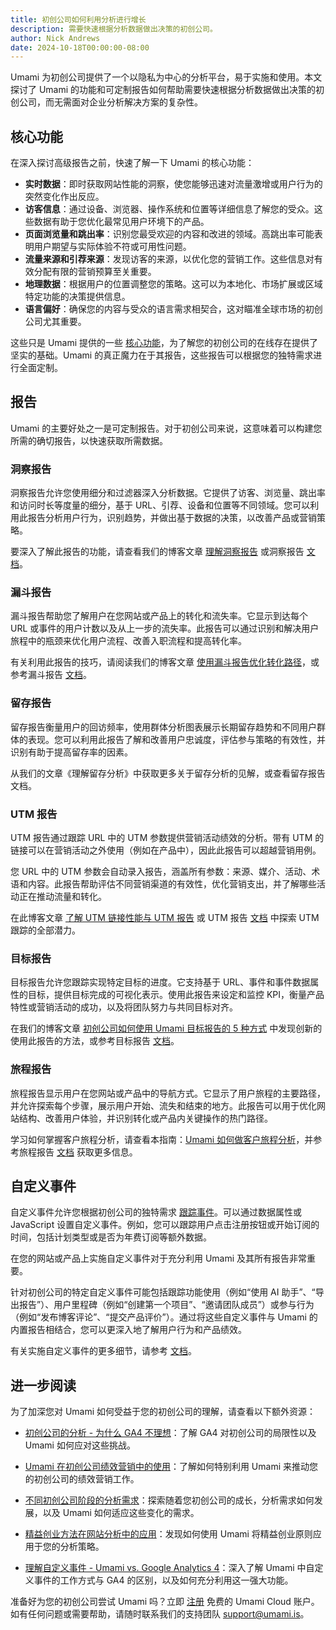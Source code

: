 ```yaml
---
title: 初创公司如何利用分析进行增长
description: 需要快速根据分析数据做出决策的初创公司。
author: Nick Andrews
date: 2024-10-18T00:00:00-08:00
---
```


Umami 为初创公司提供了一个以隐私为中心的分析平台，易于实施和使用。本文探讨了 Umami 的功能和可定制报告如何帮助需要快速根据分析数据做出决策的初创公司，而无需面对企业分析解决方案的复杂性。

## 核心功能

在深入探讨高级报告之前，快速了解一下 Umami 的核心功能：

- **实时数据**：即时获取网站性能的洞察，使您能够迅速对流量激增或用户行为的突然变化作出反应。
- **访客信息**：通过设备、浏览器、操作系统和位置等详细信息了解您的受众。这些数据有助于您优化最常见用户环境下的产品。
- **页面浏览量和跳出率**：识别您最受欢迎的内容和改进的领域。高跳出率可能表明用户期望与实际体验不符或可用性问题。
- **流量来源和引荐来源**：发现访客的来源，以优化您的营销工作。这些信息对有效分配有限的营销预算至关重要。
- **地理数据**：根据用户的位置调整您的策略。这可以为本地化、市场扩展或区域特定功能的决策提供信息。
- **语言偏好**：确保您的内容与受众的语言需求相契合，这对瞄准全球市场的初创公司尤其重要。

这些只是 Umami 提供的一些 [核心功能](https://umami.is/features)，为了解您的初创公司的在线存在提供了坚实的基础。Umami 的真正魔力在于其报告，这些报告可以根据您的独特需求进行全面定制。

## 报告

Umami 的主要好处之一是可定制报告。对于初创公司来说，这意味着可以构建您所需的确切报告，以快速获取所需数据。

### 洞察报告

洞察报告允许您使用细分和过滤器深入分析数据。它提供了访客、浏览量、跳出率和访问时长等度量的细分，基于 URL、引荐、设备和位置等不同领域。您可以利用此报告分析用户行为，识别趋势，并做出基于数据的决策，以改善产品或营销策略。

要深入了解此报告的功能，请查看我们的博客文章 [理解洞察报告](https://umami.is/blog/understanding-the-insights-report) 或洞察报告 [文档](https://umami.is/docs/reports/report-insights)。

### 漏斗报告

漏斗报告帮助您了解用户在您网站或产品上的转化和流失率。它显示到达每个 URL 或事件的用户计数以及从上一步的流失率。此报告可以通过识别和解决用户旅程中的瓶颈来优化用户流程、改善入职流程和提高转化率。

有关利用此报告的技巧，请阅读我们的博客文章 [使用漏斗报告优化转化路径](https://umami.is/blog/optimizing-conversion-paths-using-the-funnel-report)，或参考漏斗报告 [文档](https://umami.is/docs/reports/report-funnel)。

### 留存报告

留存报告衡量用户的回访频率，使用群体分析图表展示长期留存趋势和不同用户群体的表现。您可以利用此报告了解和改善用户忠诚度，评估参与策略的有效性，并识别有助于提高留存率的因素。

从我们的文章《理解留存分析》中获取更多关于留存分析的见解，或查看留存报告文档。

### UTM 报告

UTM 报告通过跟踪 URL 中的 UTM 参数提供营销活动绩效的分析。带有 UTM 的链接可以在营销活动之外使用（例如在产品中），因此此报告可以超越营销用例。

您 URL 中的 UTM 参数会自动录入报告，涵盖所有参数：来源、媒介、活动、术语和内容。此报告帮助评估不同营销渠道的有效性，优化营销支出，并了解哪些活动正在推动流量和转化。

在此博客文章 [了解 UTM 链接性能与 UTM 报告](https://umami.is/blog/understanding-utm-link-performance) 或 UTM 报告 [文档](https://umami.is/docs/reports/report-retention) 中探索 UTM 跟踪的全部潜力。

### 目标报告

目标报告允许您跟踪实现特定目标的进度。它支持基于 URL、事件和事件数据属性的目标，提供目标完成的可视化表示。使用此报告来设定和监控 KPI，衡量产品特性或营销活动的成功，以及将团队努力与共同目标对齐。

在我们的博客文章 [初创公司如何使用 Umami 目标报告的 5 种方式](https://umami.is/blog/5-ways-startups-can-use-the-goals-report) 中发现创新的使用此报告的方法，或参考目标报告 [文档](https://umami.is/docs/reports/report-goals)。

### 旅程报告

旅程报告显示用户在您网站或产品中的导航方式。它显示了用户旅程的主要路径，并允许探索每个步骤，展示用户开始、流失和结束的地方。此报告可以用于优化网站结构、改善用户体验，并识别转化或产品内关键操作的热门路径。

学习如何掌握客户旅程分析，请查看本指南：[Umami 如何做客户旅程分析](https://umami.is/blog/how-umami-does-customer-journey-analytics)，并参考旅程报告 [文档](https://umami.is/docs/reports/report-journey) 获取更多信息。

## 自定义事件

自定义事件允许您根据初创公司的独特需求 [跟踪事件](https://umami.is/docs/track-events)。可以通过数据属性或 JavaScript 设置自定义事件。例如，您可以跟踪用户点击注册按钮或开始订阅的时间，包括计划类型或是否为年费订阅等额外数据。

在您的网站或产品上实施自定义事件对于充分利用 Umami 及其所有报告非常重要。

针对初创公司的特定自定义事件可能包括跟踪功能使用（例如“使用 AI 助手”、“导出报告”）、用户里程碑（例如“创建第一个项目”、“邀请团队成员”）或参与行为（例如“发布博客评论”、“提交产品评价”）。通过将这些自定义事件与 Umami 的内置报告相结合，您可以更深入地了解用户行为和产品绩效。

有关实施自定义事件的更多细节，请参考 [文档](https://umami.is/docs/track-events)。

## 进一步阅读

为了加深您对 Umami 如何受益于您的初创公司的理解，请查看以下额外资源：

- [初创公司的分析 - 为什么 GA4 不理想](https://umami.is/blog/analytics-for-startups)：了解 GA4 对初创公司的局限性以及 Umami 如何应对这些挑战。

- [Umami 在初创公司绩效营销中的使用](https://umami.is/blog/umami-for-startup-performance-marketing)：了解如何特别利用 Umami 来推动您的初创公司的绩效营销工作。

- [不同初创公司阶段的分析需求](https://umami.is/blog/analytics-needs-at-different-startup-stages)：探索随着您初创公司的成长，分析需求如何发展，以及 Umami 如何适应这些变化的需求。

- [精益创业方法在网站分析中的应用](https://umami.is/blog/lean-startup-approach-to-website-analytics)：发现如何使用 Umami 将精益创业原则应用于您的分析策略。

- [理解自定义事件 - Umami vs. Google Analytics 4](https://umami.is/blog/understanding-custom-events-umami-vs-ga4)：深入了解 Umami 中自定义事件的工作方式与 GA4 的区别，以及如何充分利用这一强大功能。

准备好为您的初创公司尝试 Umami 吗？立即 [注册](https://cloud.umami.is/signup?ref=umami-blog) 免费的 Umami Cloud 账户。如有任何问题或需要帮助，请随时联系我们的支持团队 support@umami.is。
